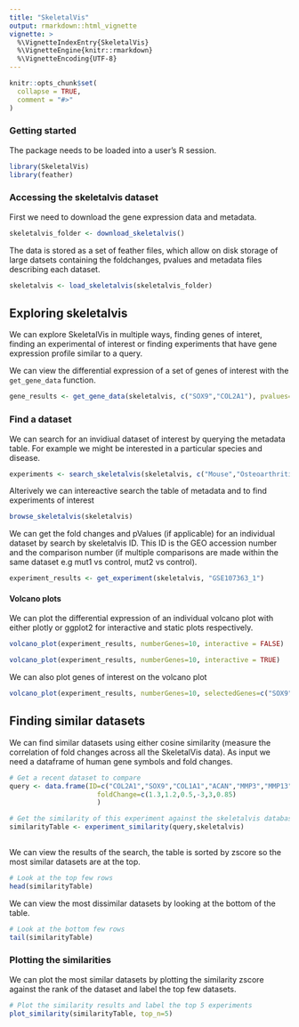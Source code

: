 ```yaml
---
title: "SkeletalVis"
output: rmarkdown::html_vignette
vignette: >
  %\VignetteIndexEntry{SkeletalVis}
  %\VignetteEngine{knitr::rmarkdown}
  %\VignetteEncoding{UTF-8}
---
```


```r
knitr::opts_chunk$set(
  collapse = TRUE,
  comment = "#>"
)
```
### Getting started
The package needs to be loaded into a user’s R session.
```r
library(SkeletalVis)
library(feather)
```

### Accessing the skeletalvis dataset
First we need to download the gene expression data and metadata.

```r
skeletalvis_folder <- download_skeletalvis()
```
The data is stored as a set of feather files, which allow on disk storage of large datsets containing the foldchanges, pvalues and metadata files describing each dataset.
```r
skeletalvis <- load_skeletalvis(skeletalvis_folder)
```

## Exploring skeletalvis

We can explore SkeletalVis in multiple ways, finding genes of interet, finding an experimental of interest or finding experiments that have gene expression profile similar to a query.

We can view the differential expression of a set of genes of interest with the `get_gene_data` function.
```r
gene_results <- get_gene_data(skeletalvis, c("SOX9","COL2A1"), pvalues=TRUE)
```
### Find a dataset
We can search for an invidiual dataset of interest by querying the metadata table. For example we might be interested in a particular species and disease.
```r
experiments <- search_skeletalvis(skeletalvis, c("Mouse","Osteoarthritis"))
```

Alterively we can intereactive search the table of metadata and to find experiments of interest
```r
browse_skeletalvis(skeletalvis)
```

We can get the fold changes and pValues (if applicable) for an individual dataset by search by skeletalvis ID. This ID is the GEO accession number and the comparison number (if multiple comparisons are made within the same dataset e.g mut1 vs control, mut2 vs control).

```r
experiment_results <- get_experiment(skeletalvis, "GSE107363_1")
```

#### Volcano plots
We can plot the differential expression of an individual volcano plot with either plotly or ggplot2 for interactive and static plots respectively.

```r
volcano_plot(experiment_results, numberGenes=10, interactive = FALSE)
```

```r
volcano_plot(experiment_results, numberGenes=10, interactive = TRUE)
```
We can also plot genes of interest on the volcano plot
```r
volcano_plot(experiment_results, numberGenes=10, selectedGenes=c("SOX9","COL2A1","ACAN"))
```

## Finding similar datasets
We can find similar datasets using either cosine similarity (measure the correlation of fold changes across all the SkeletalVis data). As input we need a dataframe of human gene symbols and fold changes.
```r
# Get a recent dataset to compare
query <- data.frame(ID=c("COL2A1","SOX9","COL1A1","ACAN","MMP3","MMP13"),
                      foldChange=c(1.3,1.2,0.5,-3,3,0.85)
                      )

# Get the similarity of this experiment against the skeletalvis databases
similarityTable <- experiment_similarity(query,skeletalvis)
  
```
We can view the results of the search, the table is sorted by zscore so the most similar datasets are at the top.
```r
# Look at the top few rows
head(similarityTable)
```
We can view the most dissimilar datasets by looking at the bottom of the table.
```r
# Look at the bottom few rows
tail(similarityTable)
```

### Plotting the similarities
We can plot the most similar datasets by plotting the similarity zscore against the rank of the dataset and label the top few datasets.
```r
# Plot the similarity results and label the top 5 experiments
plot_similarity(similarityTable, top_n=5)
```



